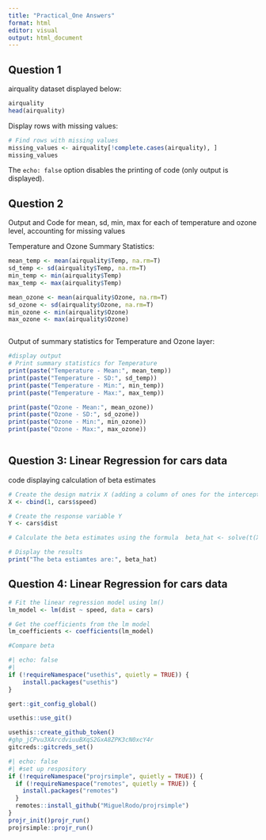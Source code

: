 ---
title: "Practical_One Answers"
format: html
editor: visual
output: html_document 
---

## Question 1

airquality dataset displayed below:

```{r}
airquality
head(airquality)

```

Display rows with missing values:

```{r}

# Find rows with missing values  
missing_values <- airquality[!complete.cases(airquality), ]  
missing_values
```

The `echo: false` option disables the printing of code (only output is displayed).

## Question 2

Output and Code for mean, sd, min, max for each of temperature and ozone level, accounting for missing values

Temperature and Ozone Summary Statistics:

```{r}
mean_temp <- mean(airquality$Temp, na.rm=T)
sd_temp <- sd(airquality$Temp, na.rm=T)
min_temp <- min(airquality$Temp)
max_temp <- max(airquality$Temp)

mean_ozone <- mean(airquality$Ozone, na.rm=T)
sd_ozone <- sd(airquality$Ozone, na.rm=T)
min_ozone <- min(airquality$Ozone)
max_ozone <- max(airquality$Ozone)



```

Output of summary statistics for Temperature and Ozone layer:

```{r}
#display output 
# Print summary statistics for Temperature  
print(paste("Temperature - Mean:", mean_temp))
print(paste("Temperature - SD:", sd_temp))  
print(paste("Temperature - Min:", min_temp))  
print(paste("Temperature - Max:", max_temp))  

print(paste("Ozone - Mean:", mean_ozone))  
print(paste("Ozone - SD:", sd_ozone))  
print(paste("Ozone - Min:", min_ozone))  
print(paste("Ozone - Max:", max_ozone))   



```

## Question 3: Linear Regression for cars data

code displaying calculation of beta estimates

```{r}
# Create the design matrix X (adding a column of ones for the intercept)  
X <- cbind(1, cars$speed)

# Create the response variable Y  
Y <- cars$dist  

# Calculate the beta estimates using the formula  beta_hat <- solve(t(X) %*% X) %*% (t(X) %*% Y)  

# Display the results  
print("The beta estiamtes are:", beta_hat) 
```

## Question 4: Linear Regression for cars data

```{r}
# Fit the linear regression model using lm()  
lm_model <- lm(dist ~ speed, data = cars)  

# Get the coefficients from the lm model  
lm_coefficients <- coefficients(lm_model) 

#Compare beta 

```

```{r}
#| echo: false
#| 
if (!requireNamespace("usethis", quietly = TRUE)) {  
    install.packages("usethis")  
}

gert::git_config_global()

usethis::use_git()

usethis::create_github_token()
#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
gitcreds::gitcreds_set()
```

```{r}
#| echo: false
#| #set up respository 
if (!requireNamespace("projrsimple", quietly = TRUE)) {
  if (!requireNamespace("remotes", quietly = TRUE)) {
    install.packages("remotes")
  }
  remotes::install_github("MiguelRodo/projrsimple")
}
projr_init()projr_run()
projrsimple::projr_run()
```
